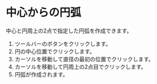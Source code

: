 
# 中心からの円弧

中心と円周上の2点で指定した円弧を作成できます。

<Reference shortcut='' command='Center Point Arc' button='ツールバー' />

1. ツールバーのボタンをクリックします。
2. 円の中心位置でクリックします。
3. カーソルを移動して直径の最初の位置でクリックします。
4. カーソルを移動して円周上の2点目でクリックします。
5. 円弧が作成されます。

